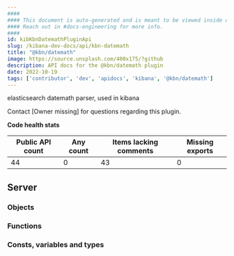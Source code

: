 ```yaml
---
####
#### This document is auto-generated and is meant to be viewed inside our experimental, new docs system.
#### Reach out in #docs-engineering for more info.
####
id: kibKbnDatemathPluginApi
slug: /kibana-dev-docs/api/kbn-datemath
title: "@kbn/datemath"
image: https://source.unsplash.com/400x175/?github
description: API docs for the @kbn/datemath plugin
date: 2022-10-19
tags: ['contributor', 'dev', 'apidocs', 'kibana', '@kbn/datemath']
---
```


elasticsearch datemath parser, used in kibana

Contact [Owner missing] for questions regarding this plugin.

**Code health stats**

| Public API count  | Any count | Items lacking comments | Missing exports |
|-------------------|-----------|------------------------|-----------------|
| 44 | 0 | 43 | 0 |

## Server

### Objects
<DocDefinitionList data={kbnDatemathObj.server.objects}/>

### Functions
<DocDefinitionList data={kbnDatemathObj.server.functions}/>

### Consts, variables and types
<DocDefinitionList data={kbnDatemathObj.server.misc}/>

